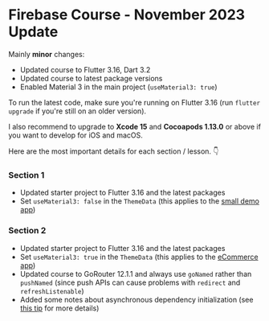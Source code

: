 # Firebase Course - November 2023 Update

Mainly **minor** changes:

- Updated course to Flutter 3.16, Dart 3.2
- Updated course to latest package versions
- Enabled Material 3 in the main project (`useMaterial3: true`)

To run the latest code, make sure you're running on Flutter 3.16 (run `flutter upgrade` if you're still on an older version).

I also recommend to upgrade to **Xcode 15** and **Cocoapods 1.13.0** or above if you want to develop for iOS and macOS.

Here are the most important details for each section / lesson. 👇

### Section 1

- Updated starter project to Flutter 3.16 and the latest packages
- Set `useMaterial3: false` in the `ThemeData` (this applies to the [small demo app](https://github.com/bizz84/faker_app_flutter_firebase))

### Section 2

- Updated starter project to Flutter 3.16 and the latest packages
- Set `useMaterial3: true` in the `ThemeData` (this applies to the [eCommerce app](https://github.com/bizz84/flutter-firebase-masterclass))
- Updated course to GoRouter 12.1.1 and always use `goNamed` rather than `pushNamed` (since push APIs can cause problems with `redirect` and `refreshListenable`)
- Added some notes about asynchronous dependency initialization (see [this tip](https://github.com/bizz84/flutter-tips-and-tricks/blob/main/tips/0131-future-provider-require-value/index.md) for more details)

